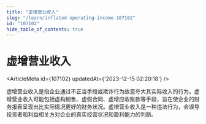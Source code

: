 ```yaml
---
title: "虚增营业收入"
slug: "/learn/inflated-operating-income-107102"
id: "107102"
hide_table_of_contents: true
---
```



# 虚增营业收入

<ArticleMeta id={107102} updatedAt={'2023-12-15 02:20:18'} />
<div className='border-solid border-b border-t-0 my-4 border-[var(--ifm-color-gray-300)]' />

虚增营业收入是指企业通过不正当手段或欺诈行为故意夸大其实际收入的行为。虚增营业收入可能包括虚构销售、虚假合同、虚增应收账款等手段，旨在使企业的财务报表呈现出比实际情况更好的财务状况。虚增营业收入是一种违法行为，会误导投资者和利益相关方对企业的真实经营状况和盈利能力的判断。
